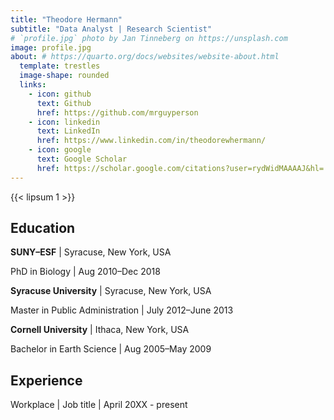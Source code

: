 ```yaml
---
title: "Theodore Hermann"
subtitle: "Data Analyst | Research Scientist"
# `profile.jpg` photo by Jan Tinneberg on https://unsplash.com
image: profile.jpg
about: # https://quarto.org/docs/websites/website-about.html
  template: trestles
  image-shape: rounded
  links:
    - icon: github
      text: Github
      href: https://github.com/mrguyperson
    - icon: linkedin
      text: LinkedIn
      href: https://www.linkedin.com/in/theodorewhermann/
    - icon: google
      text: Google Scholar
      href: https://scholar.google.com/citations?user=rydWidMAAAAJ&hl=
---
```


{{< lipsum 1 >}}

## Education

**SUNY--ESF** \| Syracuse, New York, USA

PhD in Biology \| Aug 2010--Dec 2018

**Syracuse University** \| Syracuse, New York, USA

Master in Public Administration \| July 2012--June 2013

**Cornell University** \| Ithaca, New York, USA

Bachelor in Earth Science \| Aug 2005--May 2009

## Experience

Workplace \| Job title \| April 20XX - present
